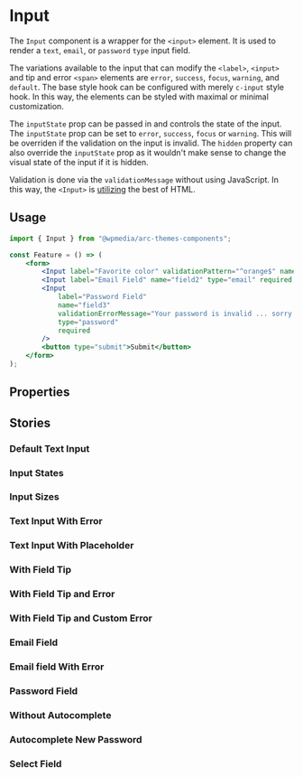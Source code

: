 

<Meta of={IndexStories} />

# Input

The `Input` component is a wrapper for the `<input>` element. It is used to render a `text`, `email`, or `password` `type` input field.

The variations available to the input that can modify the `<label>`, `<input>` and tip and error `<span>` elements are `error`, `success`, `focus`, `warning`, and `default`. The base style hook can be configured with merely `c-input` style hook. In this way, the elements can be styled with maximal or minimal customization.

The `inputState` prop can be passed in and controls the state of the input. The `inputState` prop can be set to `error`, `success`, `focus` or `warning`. This will be overriden if the validation on the input is invalid. The `hidden` property can also override the `inputState` prop as it wouldn't make sense to change the visual state of the input if it is hidden.

Validation is done via the `validationMessage` without using JavaScript. In this way, the `<Input>` is [utilizing](https://developer.mozilla.org/en-US/docs/Web/HTML/Attributes/pattern) the best of HTML.

## Usage

```jsx
import { Input } from "@wpmedia/arc-themes-components";

const Feature = () => (
	<form>
		<Input label="Favorite color" validationPattern="^orange$" name="field1" />
		<Input label="Email Field" name="field2" type="email" required />
		<Input
			label="Password Field"
			name="field3"
			validationErrorMessage="Your password is invalid ... sorry."
			type="password"
			required
		/>
		<button type="submit">Submit</button>
	</form>
);
```

## Properties

<Controls />

## Stories

### Default Text Input

<Story of={IndexStories.DefaultTextInput} />

### Input States

<Story of={IndexStories.InputStates} />

### Input Sizes

<Story of={IndexStories.InputSizes} />

### Text Input With Error

<Story of={IndexStories.TextInputWithError} />

### Text Input With Placeholder

<Story of={IndexStories.TextInputWithPlaceholder} />

### With Field Tip

<Story of={IndexStories.WithFieldTip} />

### With Field Tip and Error

<Story of={IndexStories.WithFieldTipAndError} />

### With Field Tip and Custom Error

<Story of={IndexStories.WithFieldTipAndCustomError} />

### Email Field

<Story of={IndexStories.EmailField} />

### Email field With Error

<Story of={IndexStories.EmailFieldWithError} />

### Password Field

<Story of={IndexStories.PasswordField} />

### Without Autocomplete

<Story of={IndexStories.WithoutAutocomplete} />

### Autocomplete New Password

<Story of={IndexStories.AutocompleteNewPassword} />

### Select Field

<Story of={IndexStories.SelectField} />
